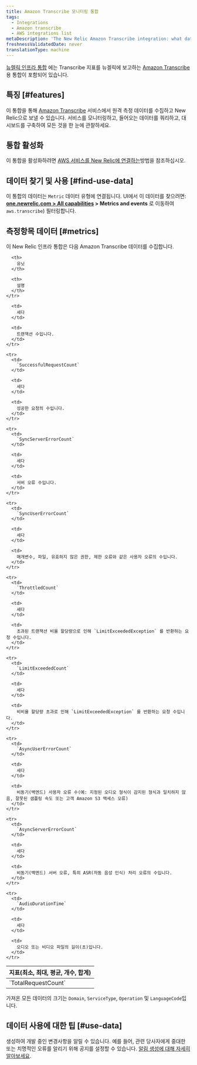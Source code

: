 ```yaml
---
title: Amazon Transcribe 모니터링 통합
tags:
  - Integrations
  - Amazon transcribe
  - AWS integrations list
metaDescription: 'The New Relic Amazon Transcribe integration: what data it reports, and how to enable it.'
freshnessValidatedDate: never
translationType: machine
---
```


[뉴렐릭 인프라 통합](/docs/infrastructure/introduction-infra-monitoring) 에는 Transcribe 지표를 뉴겔릭에 보고하는 [Amazon Transcribe](https://aws.amazon.com/transcribe) 용 통합이 포함되어 있습니다.

## 특징 [#features]

이 통합을 통해 [Amazon Transcribe](https://aws.amazon.com/transcribe/) 서비스에서 원격 측정 데이터를 수집하고 New Relic으로 보낼 수 있습니다. 서비스를 모니터링하고, 들어오는 데이터를 쿼리하고, 대시보드를 구축하여 모든 것을 한 눈에 관찰하세요.

## 통합 활성화

이 통합을 활성화하려면 [AWS 서비스를 New Relic에 연결하는](/docs/infrastructure/amazon-integrations/connect/aws-metric-stream/#set-up-metric-stream)방법을 참조하십시오.

## 데이터 찾기 및 사용 [#find-use-data]

이 통합의 데이터는 `Metric` 데이터 유형에 연결됩니다. UI에서 이 데이터를 찾으려면: <DNT>**[one.newrelic.com &gt; All capabilities](https://one.newrelic.com/all-capabilities) &gt; Metrics and events**</DNT> 로 이동하여 `aws.transcribe`) 필터링합니다.

## 측정항목 데이터 [#metrics]

이 New Relic 인프라 통합은 다음 Amazon Transcribe 데이터를 수집합니다.

<table>
  <thead>
    <tr>
      <th style={{ width: "200px" }}>
        지표(최소, 최대, 평균, 개수, 합계)
      </th>

      <th>
        유닛
      </th>

      <th>
        설명
      </th>
    </tr>
  </thead>

  <tbody>
    <tr>
      <td>
        `TotalRequestCount`
      </td>

      <td>
        세다
      </td>

      <td>
        트랜잭션 수입니다.
      </td>
    </tr>

    <tr>
      <td>
        `SuccessfulRequestCount`
      </td>

      <td>
        세다
      </td>

      <td>
        성공한 요청의 수입니다.
      </td>
    </tr>

    <tr>
      <td>
        `SyncServerErrorCount`
      </td>

      <td>
        세다
      </td>

      <td>
        서버 오류 수입니다.
      </td>
    </tr>

    <tr>
      <td>
        `SyncUserErrorCount`
      </td>

      <td>
        세다
      </td>

      <td>
        매개변수, 파일, 유효하지 않은 권한, 제한 오류와 같은 사용자 오류의 수입니다.
      </td>
    </tr>

    <tr>
      <td>
        `ThrottledCount`
      </td>

      <td>
        세다
      </td>

      <td>
        초과된 트랜잭션 비율 할당량으로 인해 `LimitExceededException` 를 반환하는 요청 수입니다.
      </td>
    </tr>

    <tr>
      <td>
        `LimitExceededCount`
      </td>

      <td>
        세다
      </td>

      <td>
        비비율 할당량 초과로 인해 `LimitExceededException` 를 반환하는 요청 수입니다.
      </td>
    </tr>

    <tr>
      <td>
        `AsyncUserErrorCount`
      </td>

      <td>
        세다
      </td>

      <td>
        비동기(백엔드) 사용자 오류 수(예: 지정된 오디오 형식이 감지된 형식과 일치하지 않음, 잘못된 샘플링 속도 또는 고객 Amazon S3 액세스 오류)
      </td>
    </tr>

    <tr>
      <td>
        `AsyncServerErrorCount`
      </td>

      <td>
        세다
      </td>

      <td>
        비동기(백엔드) 서버 오류, 특히 ASR(자동 음성 인식) 처리 오류의 수입니다.
      </td>
    </tr>

    <tr>
      <td>
        `AudioDurationTime`
      </td>

      <td>
        세다
      </td>

      <td>
        오디오 또는 비디오 파일의 길이(초)입니다.
      </td>
    </tr>
  </tbody>
</table>

가져온 모든 데이터의 크기는 `Domain`, `ServiceType`, `Operation` 및 `LanguageCode`입니다.

## 데이터 사용에 대한 팁 [#use-data]

<InlinePopover type="alerts" />생성하여 개발 중인 변경사항을 알릴 수 있습니다. 예를 들어, 관련 당사자에게 중대한 또는 치명적인 오류를 알리기 위해 공지를 설정할 수 있습니다. [알림 생성에 대해 자세히 알아보세요](/docs/alerts-applied-intelligence/new-relic-alerts/learn-alerts/introduction-alerts).